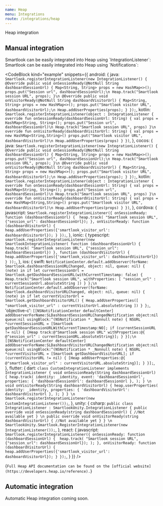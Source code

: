 ```yaml
---
name: Heap
menu: Integrations
route: /integrations/heap
---
```



<TextBlock kind="title">Heap integration</TextBlock>

## Manual integration

<TextBlock invisibleOn="ios">
Smartlook can be easily integrated into Heap using `IntegrationListener`:
</TextBlock>

<TextBlock visibleOn="ios">
Smartlook can be easily integrated into Heap using `Notifications`:
</TextBlock>

<CodeBlock
  kind="example"
  snippets={{
    android: {
      java: `
Smartlook.registerIntegrationListener(new IntegrationListener() {
    @Override
    public void onSessionReady(@NotNull String dashboardSessionUrl) {
        Map<String, String> props = new HashMap<>();
        props.put("Session url", dashboardSessionUrl);\n
        Heap.track("Smartlook session URL", props);
    }\n
    @Override
    public void onVisitorReady(@NotNull String dashboardVisitorUrl) {
        Map<String, String> props = new HashMap<>();
        props.put("Smartlook visitor URL", dashboardVisitorUrl);\n
        Heap.addUserProperties(props);
    }
});
      `,
      kotlin: `
Smartlook.registerIntegrationListener(object : IntegrationListener {
    override fun onSessionReady(dashboardSessionUrl: String) {
        val props = HashMap<String, String>();
        props.put("Session url", dashboardSessionUrl)\n
        Heap.track("Smartlook session URL", props)
    }\n
    override fun onVisitorReady(dashboardVisitorUrl: String) {
        val props = new HashMap<String,String>()
        props.put("Smartlook visitor URL", dashboardVisitorUrl)\n
        Heap.addUserProperties(props)
    }
})
      `,
    },
    cocos: {
      java: `
Smartlook.registerIntegrationListener(new IntegrationListener() {
    @Override
    public void onSessionReady(@NotNull String dashboardSessionUrl) {
        Map<String, String> props = new HashMap<>();
        props.put("Session url", dashboardSessionUrl);\n
        Heap.track("Smartlook session URL", props);
    }\n
    @Override
    public void onVisitorReady(@NotNull String dashboardVisitorUrl) {
        Map<String, String> props = new HashMap<>();
        props.put("Smartlook visitor URL", dashboardVisitorUrl);\n
        Heap.addUserProperties(props);
    }
});
      `,
      kotlin: `
Smartlook.registerIntegrationListener(object : IntegrationListener {
    override fun onSessionReady(dashboardSessionUrl: String) {
        val props = HashMap<String, String>();
        props.put("Session url", dashboardSessionUrl)\n
        Heap.track("Smartlook session URL", props)
    }\n
    override fun onVisitorReady(dashboardVisitorUrl: String) {
        val props = new HashMap<String,String>()
        props.put("Smartlook visitor URL", dashboardVisitorUrl)\n
        Heap.addUserProperties(props)
    }
})
      `,
    },
    cordova: {
      javascript: `
Smartlook.registerIntegrationListener({
  onSessionReady: function (dashboardSessionUrl) { 
    heap.track(
        "Smartlook session URL",
        {"session_url": dashboardSessionUrl});
  },
  onVisitorReady: function (dashboardVisitorUrl) { 
    heap.addUserProperties({'smartlook_visitor_url': dashboardVisitorUrl});
  }
});
      `,
    }, 
    ionic: {
      typescript: `
smartlook.registerIntegrationListener(new SmartlookIntegrationListener(
  function (dashboardSessionUrl) { 
    heap.track(
        "Smartlook session URL",
        {"session_url": dashboardSessionUrl})
  },
  function (dashboardVisitorUrl) { 
    heap.addUserProperties({'smartlook_visitor_url': dashboardVisitorUrl})
  }
));
      `,
    }, 
    ios: {
      swift: `
NotificationCenter.default.addObserver(forName: Smartlook.dashboardSessionURLChanged, object: nil, queue: nil) { (note) in
    if let currentSessionUrl = Smartlook.getDashboardSessionURL(withCurrentTimestamp: false) {
        Heap.track("Smartlook session URL", withProperties: [ "session_url" : currentSessionUrl.absoluteString ])
    }
};\n
NotificationCenter.default.addObserver(forName: Smartlook.dashboardVisitorURLChanged, object: nil, queue: nil) { (note) in
    if let currentVisitorUrl = Smartlook.getDashboardVisitorURL() {
        Heap.addUserProperties([ "smartlook_visitor_url" : currentVisitorUrl.absoluteString ])
    }
};
      `,
      'objective-c': `
[[NSNotificationCenter defaultCenter] addObserverForName:SLDashboardSessionURLChangedNotification object:nil queue:nil usingBlock:^(NSNotification * _Nonnull note) {
    NSURL *currentSessionURL = [Smartlook getDashboardSessionURLWithCurrentTimestamp:NO];
    if (currentSessionURL != nil) {
        [Heap track:@"Smartlook session URL" withProperties:@{ @"session_url" : currentSessionURL.absoluteString}];
    }
}];\n
[[NSNotificationCenter defaultCenter] addObserverForName:SLDashboardVisitorURLChangedNotification object:nil queue:nil usingBlock:^(NSNotification * _Nonnull note) {
    NSURL *currentVisitorURL = [Smartlook getDashboardVisitorURL];
    if (currentVisitorURL != nil) {
        [Heap addUserProperties:@{ @"smartlook_visitor_url" : currentVisitorURL.absoluteString}];
    }
}];
      `,
    },
    flutter: {
      dart: `
class CustomIntegrationListener implements IntegrationListener {
  void onSessionReady(String dashboardSessionUrl) {
      heap.track(
      identity: _identity,
      event: 'dashboardSessionUrl', 
      properties: {
        'dashboardSessionUrl': dashboardSessionUrl
      },
    );
  }
\n
  void onVisitorReady(String dashboardVisitorUrl) {
    heap.userProperties(
      identity: _identity,
      properties: {
        'dashboardVisitorUrl': dashboardVisitorUrl
      },
    );
  }
}
\n
Smartlook.registerIntegrationListener(new CustomIntegrationListener());
      `,
  },
  unity: {
    csharp: `
public class IntegrationListener : SmartlookUnity.IntegrationListener
{
    public override void onSessionReady(string dashboardSessionUrl)
    {
        //Not available yet
    }
\n
    public override void onVisitorReady(string dashboardVisitorUrl)
    {
        //Not available yet
    }
}
\n
SmartlookUnity.Smartlook.RegisterIntegrationListener(new IntegrationListener());
`,
  },
  react: {
      javascript: `
Smartlook.registerIntegrationListener({
  onSessionReady: function (dashboardSessionUrl) { 
    heap.track(
        "Smartlook session URL",
        {"session_url": dashboardSessionUrl});
);
  },
  onVisitorReady: function (dashboardVisitorUrl) { 
    heap.addUserProperties({'smartlook_visitor_url': dashboardVisitorUrl});
  }
});
      `,
  }
  }}
/>

<TextBlock kind="note">{`
Full Heap API documentation can be found on the [official website](https://developers.heap.io/reference).
`}</TextBlock>

## Automatic integration
Automatic Heap integration coming soon.
